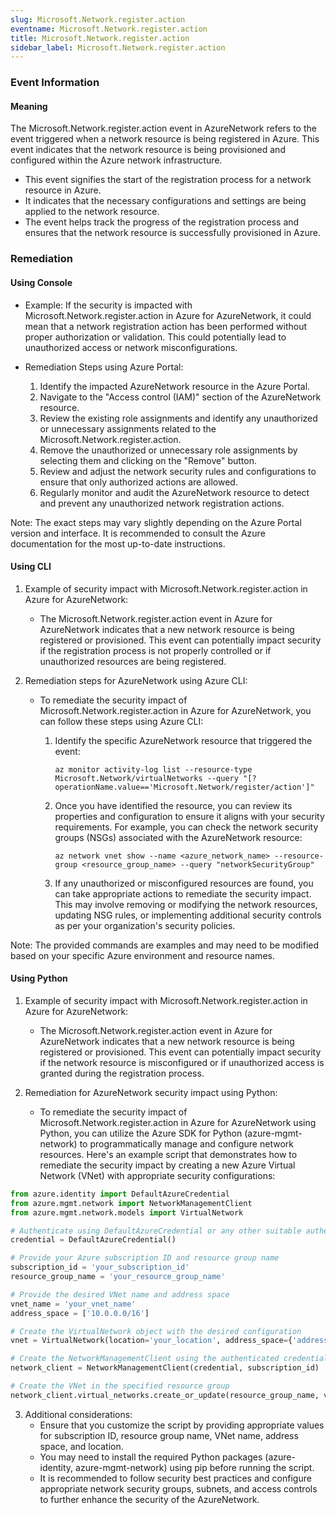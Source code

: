 ```yaml
--- 
slug: Microsoft.Network.register.action
eventname: Microsoft.Network.register.action
title: Microsoft.Network.register.action
sidebar_label: Microsoft.Network.register.action
---
```

                       
### Event Information

#### Meaning

The Microsoft.Network.register.action event in AzureNetwork refers to the event triggered when a network resource is being registered in Azure. This event indicates that the network resource is being provisioned and configured within the Azure network infrastructure.

- This event signifies the start of the registration process for a network resource in Azure.
- It indicates that the necessary configurations and settings are being applied to the network resource.
- The event helps track the progress of the registration process and ensures that the network resource is successfully provisioned in Azure.

### Remediation

#### Using Console

- Example: If the security is impacted with Microsoft.Network.register.action in Azure for AzureNetwork, it could mean that a network registration action has been performed without proper authorization or validation. This could potentially lead to unauthorized access or network misconfigurations.

- Remediation Steps using Azure Portal:
  1. Identify the impacted AzureNetwork resource in the Azure Portal.
  2. Navigate to the "Access control (IAM)" section of the AzureNetwork resource.
  3. Review the existing role assignments and identify any unauthorized or unnecessary assignments related to the Microsoft.Network.register.action.
  4. Remove the unauthorized or unnecessary role assignments by selecting them and clicking on the "Remove" button.
  5. Review and adjust the network security rules and configurations to ensure that only authorized actions are allowed.
  6. Regularly monitor and audit the AzureNetwork resource to detect and prevent any unauthorized network registration actions.

Note: The exact steps may vary slightly depending on the Azure Portal version and interface. It is recommended to consult the Azure documentation for the most up-to-date instructions.

#### Using CLI

1. Example of security impact with Microsoft.Network.register.action in Azure for AzureNetwork:
   - The Microsoft.Network.register.action event in Azure for AzureNetwork indicates that a new network resource is being registered or provisioned. This event can potentially impact security if the registration process is not properly controlled or if unauthorized resources are being registered.

2. Remediation steps for AzureNetwork using Azure CLI:
   - To remediate the security impact of Microsoft.Network.register.action in Azure for AzureNetwork, you can follow these steps using Azure CLI:

     1. Identify the specific AzureNetwork resource that triggered the event:
        ```
        az monitor activity-log list --resource-type Microsoft.Network/virtualNetworks --query "[?operationName.value=='Microsoft.Network/register/action']"
        ```

     2. Once you have identified the resource, you can review its properties and configuration to ensure it aligns with your security requirements. For example, you can check the network security groups (NSGs) associated with the AzureNetwork resource:
        ```
        az network vnet show --name <azure_network_name> --resource-group <resource_group_name> --query "networkSecurityGroup"
        ```

     3. If any unauthorized or misconfigured resources are found, you can take appropriate actions to remediate the security impact. This may involve removing or modifying the network resources, updating NSG rules, or implementing additional security controls as per your organization's security policies.

Note: The provided commands are examples and may need to be modified based on your specific Azure environment and resource names.

#### Using Python

1. Example of security impact with Microsoft.Network.register.action in Azure for AzureNetwork:
   - The Microsoft.Network.register.action event in Azure for AzureNetwork indicates that a new network resource is being registered or provisioned. This event can potentially impact security if the network resource is misconfigured or if unauthorized access is granted during the registration process.

2. Remediation for AzureNetwork security impact using Python:
   - To remediate the security impact of Microsoft.Network.register.action in Azure for AzureNetwork using Python, you can utilize the Azure SDK for Python (azure-mgmt-network) to programmatically manage and configure network resources. Here's an example script that demonstrates how to remediate the security impact by creating a new Azure Virtual Network (VNet) with appropriate security configurations:

```python
from azure.identity import DefaultAzureCredential
from azure.mgmt.network import NetworkManagementClient
from azure.mgmt.network.models import VirtualNetwork

# Authenticate using DefaultAzureCredential or any other suitable authentication method
credential = DefaultAzureCredential()

# Provide your Azure subscription ID and resource group name
subscription_id = 'your_subscription_id'
resource_group_name = 'your_resource_group_name'

# Provide the desired VNet name and address space
vnet_name = 'your_vnet_name'
address_space = ['10.0.0.0/16']

# Create the VirtualNetwork object with the desired configuration
vnet = VirtualNetwork(location='your_location', address_space={'address_prefixes': address_space})

# Create the NetworkManagementClient using the authenticated credential
network_client = NetworkManagementClient(credential, subscription_id)

# Create the VNet in the specified resource group
network_client.virtual_networks.create_or_update(resource_group_name, vnet_name, vnet)
```

3. Additional considerations:
   - Ensure that you customize the script by providing appropriate values for subscription ID, resource group name, VNet name, address space, and location.
   - You may need to install the required Python packages (azure-identity, azure-mgmt-network) using pip before running the script.
   - It is recommended to follow security best practices and configure appropriate network security groups, subnets, and access controls to further enhance the security of the AzureNetwork.


 